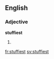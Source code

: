 ==English==

===Adjective===
'''stuffiest'''

# {{en-superlative of|stuffy}}

[[fr:stuffiest]]
[[sv:stuffiest]]